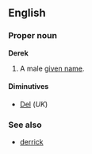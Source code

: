 ==English==
===Proper noun===
'''Derek'''

#A male [[given name]].

====Diminutives====
*[[Del]] (''UK'')

===See also===
*[[derrick]]
